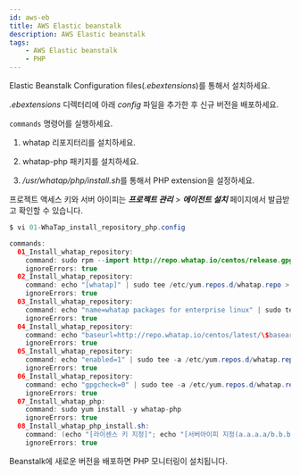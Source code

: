 ```yaml
---
id: aws-eb
title: AWS Elastic beanstalk
description: AWS Elastic beanstalk
tags:
    - AWS Elastic beanstalk
    - PHP
---
```


Elastic Beanstalk Configuration files(*.ebextensions*)를 통해서 설치하세요.

*.ebextensions* 디렉터리에 아래 *config* 파일을 추가한 후 신규 버전을 배포하세요.

`commands` 명령어를 실행하세요.

1. whatap 리포지터리를 설치하세요.

1. whatap-php 패키지를 설치하세요.

1. */usr/whatap/php/install.sh*를 통해서 PHP extension을 설정하세요.

프로젝트 액세스 키와 서버 아이피는 ***프로젝트 관리*** > ***에이전트 설치*** 페이지에서 발급받고 확인할 수 있습니다.

```java title=SH
$ vi 01-WhaTap_install_repository_php.config

commands:
  01_Install_whatap_repository:
    command: sudo rpm --import http://repo.whatap.io/centos/release.gpg
    ignoreErrors: true
  02_Install_whatap_repository:
    command: echo "[whatap]" | sudo tee /etc/yum.repos.d/whatap.repo > /dev/null
    ignoreErrors: true
  03_Install_whatap_repository:
    command: echo "name=whatap packages for enterprise linux" | sudo tee -a /etc/yum.repos.d/whatap.repo > /dev/null
    ignoreErrors: true
  04_Install_whatap_repository:
    command: echo "baseurl=http://repo.whatap.io/centos/latest/\$basearch" | sudo tee -a /etc/yum.repos.d/whatap.repo > /dev/null
    ignoreErrors: true
  05_Install_whatap_repository:
    command: echo "enabled=1" | sudo tee -a /etc/yum.repos.d/whatap.repo > /dev/null
    ignoreErrors: true
  06_Install_whatap_repository:
    command: echo "gpgcheck=0" | sudo tee -a /etc/yum.repos.d/whatap.repo > /dev/null
    ignoreErrors: true
  07_Install_whatap_php:
    command: sudo yum install -y whatap-php
    ignoreErrors: true
  08_Install_whatap_php_install.sh:
    command: (echo "[라이센스 키 지정]"; echo "[서버아이피 지정(a.a.a.a/b.b.b.b)")| sudo /usr/whatap/php/install.sh
    ignoreErrors: true
```

Beanstalk에 새로운 버전을 배포하면 PHP 모니터링이 설치됩니다.